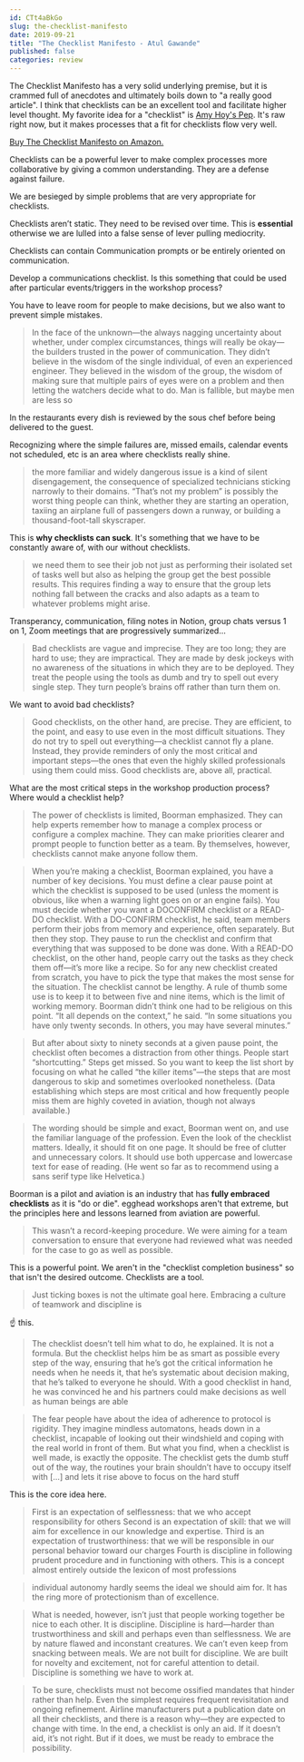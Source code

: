 ```yaml
---
id: CTt4aBkGo
slug: the-checklist-manifesto
date: 2019-09-21
title: "The Checklist Manifesto - Atul Gawande"
published: false
categories: review
---
```


The Checklist Manifesto has a very solid underlying premise, but it is crammed full of anecdotes and ultimately boils down to "a really good article". I think that checklists can be an excellent tool and facilitate higher level thought. My favorite idea for a "checklist" is [Amy Hoy's Pep](https://pep.cards/). It's raw right now, but it makes processes that a fit for checklists flow very well.

[Buy The Checklist Manifesto on Amazon.](https://www.amazon.com/exec/obidos/ASIN/0312430000/joehoobuiblo-20/ref=nosim/)

Checklists can be a powerful lever to make complex processes more collaborative by giving a common understanding. They are a defense against failure. 

We are besieged by simple problems that are very appropriate for checklists. 

Checklists aren’t static. They need to be revised over time. This is **essential** otherwise we are lulled into a false sense of lever pulling mediocrity.

Checklists can contain Communication prompts or be entirely oriented on communication. 

Develop a communications checklist. Is this something that could be used after particular events/triggers in the workshop process?

You have to leave room for people to make decisions, but we also want to prevent simple mistakes. 

> In the face of the unknown—the always nagging uncertainty about whether, under complex circumstances, things will really be okay—the builders trusted in the power of communication. They didn’t believe in the wisdom of the single individual, of even an experienced engineer. They believed in the wisdom of the group, the wisdom of making sure that multiple pairs of eyes were on a problem and then letting the watchers decide what to do. Man is fallible, but maybe men are less so

In the restaurants every dish is reviewed by the sous chef before being delivered to the guest.

Recognizing where the simple failures are, missed emails, calendar events not scheduled, etc is an area where checklists really shine.

> the more familiar and widely dangerous issue is a kind of silent disengagement, the consequence of specialized technicians sticking narrowly to their domains. “That’s not my problem” is possibly the worst thing people can think, whether they are starting an operation, taxiing an airplane full of passengers down a runway, or building a thousand-foot-tall skyscraper.

This is **why checklists can suck**. It's something that we have to be constantly aware of, with our without checklists.

> we need them to see their job not just as performing their isolated set of tasks well but also as helping the group get the best possible results. This requires finding a way to ensure that the group lets nothing fall between the cracks and also adapts as a team to whatever problems might arise.

Transperancy, communication, filing notes in Notion, group chats versus 1 on 1, Zoom meetings that are progressively summarized...

> Bad checklists are vague and imprecise. They are too long; they are hard to use; they are impractical. They are made by desk jockeys with no awareness of the situations in which they are to be deployed. They treat the people using the tools as dumb and try to spell out every single step. They turn people’s brains off rather than turn them on.

We want to avoid bad checklists?

> Good checklists, on the other hand, are precise. They are efficient, to the point, and easy to use even in the most difficult situations. They do not try to spell out everything—a checklist cannot fly a plane. Instead, they provide reminders of only the most critical and important steps—the ones that even the highly skilled professionals using them could miss. Good checklists are, above all, practical.

What are the most critical steps in the workshop production process? Where would a checklist help?

> The power of checklists is limited, Boorman emphasized. They can help experts remember how to manage a complex process or configure a complex machine. They can make priorities clearer and prompt people to function better as a team. By themselves, however, checklists cannot make anyone follow them.

> When you’re making a checklist, Boorman explained, you have a number of key decisions. You must define a clear pause point at which the checklist is supposed to be used (unless the moment is obvious, like when a warning light goes on or an engine fails). You must decide whether you want a DOCONFIRM checklist or a READ-DO checklist. With a DO-CONFIRM checklist, he said, team members perform their jobs from memory and experience, often separately. But then they stop. They pause to run the checklist and confirm that everything that was supposed to be done was done. With a READ-DO checklist, on the other hand, people carry out the tasks as they check them off—it’s more like a recipe. So for any new checklist created from scratch, you have to pick the type that makes the most sense for the situation. The checklist cannot be lengthy. A rule of thumb some use is to keep it to between five and nine items, which is the limit of working memory. Boorman didn’t think one had to be religious on this point. “It all depends on the context,” he said. “In some situations you have only twenty seconds. In others, you may have several minutes.”

> But after about sixty to ninety seconds at a given pause point, the checklist often becomes a distraction from other things. People start “shortcutting.” Steps get missed. So you want to keep the list short by focusing on what he called “the killer items”—the steps that are most dangerous to skip and sometimes overlooked nonetheless. (Data establishing which steps are most critical and how frequently people miss them are highly coveted in aviation, though not always available.)

> The wording should be simple and exact, Boorman went on, and use the familiar language of the profession. Even the look of the checklist matters. Ideally, it should fit on one page. It should be free of clutter and unnecessary colors. It should use both uppercase and lowercase text for ease of reading. (He went so far as to recommend using a sans serif type like Helvetica.)

Boorman is a pilot and aviation is an industry that has **fully embraced checklists** as it is "do or die". egghead workshops aren't that extreme, but the principles here and lessons learned from aviation are powerful.

> This wasn’t a record-keeping procedure. We were aiming for a team conversation to ensure that everyone had reviewed what was needed for the case to go as well as possible.

This is a powerful point. We aren't in the "checklist completion business" so that isn't the desired outcome. Checklists are a tool.

> Just ticking boxes is not the ultimate goal here. Embracing a culture of teamwork and discipline is

☝ this.

> The checklist doesn’t tell him what to do, he explained. It is not a formula. But the checklist helps him be as smart as possible every step of the way, ensuring that he’s got the critical information he needs when he needs it, that he’s systematic about decision making, that he’s talked to everyone he should. With a good checklist in hand, he was convinced he and his partners could make decisions as well as human beings are able

> The fear people have about the idea of adherence to protocol is rigidity. They imagine mindless automatons, heads down in a checklist, incapable of looking out their windshield and coping with the real world in front of them. But what you find, when a checklist is well made, is exactly the opposite. The checklist gets the dumb stuff out of the way, the routines your brain shouldn’t have to occupy itself with [...] and lets it rise above to focus on the hard stuff

This is the core idea here. 

> First is an expectation of selflessness: that we who accept responsibility for others
Second is an expectation of skill: that we will aim for excellence in our knowledge and expertise.
Third is an expectation of trustworthiness: that we will be responsible in our personal behavior toward our charges
Fourth is discipline in following prudent procedure and in functioning with others. This is a concept almost entirely outside the lexicon of most professions

> individual autonomy hardly seems the ideal we should aim for. It has the ring more of protectionism than of excellence.

> What is needed, however, isn’t just that people working together be nice to each other. It is discipline. Discipline is hard—harder than trustworthiness and skill and perhaps even than selflessness. We are by nature flawed and inconstant creatures. We can’t even keep from snacking between meals. We are not built for discipline. We are built for novelty and excitement, not for careful attention to detail. Discipline is something we have to work at.

> To be sure, checklists must not become ossified mandates that hinder rather than help. Even the simplest requires frequent revisitation and ongoing refinement. Airline manufacturers put a publication date on all their checklists, and there is a reason why—they are expected to change with time. In the end, a checklist is only an aid. If it doesn’t aid, it’s not right. But if it does, we must be ready to embrace the possibility.

